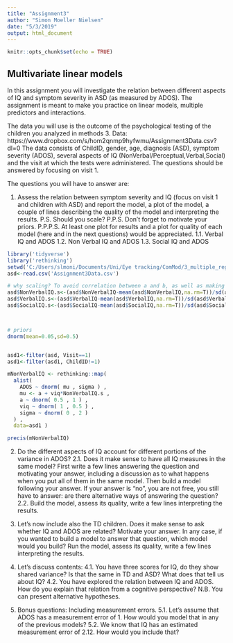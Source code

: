 ```yaml
---
title: "Assignment3"
author: "Simon Moeller Nielsen"
date: "5/3/2019"
output: html_document
---
```


```r
knitr::opts_chunk$set(echo = TRUE)
```

## Multivariate linear models

In this assignment you will investigate the relation between different aspects of IQ and symptom severity in ASD (as measured by ADOS). The assignment is meant to make you practice on linear models, multiple predictors and interactions.

The data you will use is the outcome of the psychological testing of the children you analyzed in methods 3.
Data: https://www.dropbox.com/s/hom2qnmp9hyfwmu/Assignment3Data.csv?dl=0
The data consists of ChildID, gender, age, diagnosis (ASD), symptom severity (ADOS), several aspects of IQ (NonVerbal/Perceptual,Verbal,Social) and the visit at which the tests were administered. The questions should be answered by focusing on visit 1.

The questions you will have to answer are:

1. Assess the relation between symptom severity and IQ (focus on visit 1 and children with ASD) and report the model, a plot of the model, a couple of lines describing the quality of the model and interpreting the results. P.S. Should you scale? P.P.S. Don't forget to motivate your priors. P.P.P.S. At least one plot for results and a plot for quality of each model (here and in the next questions) would be appreciated.
1.1. Verbal IQ and ADOS
1.2. Non Verbal IQ and ADOS
1.3. Social IQ and ADOS
```r
library('tidyverse')
library('rethinking')
setwd('C:/Users/slmoni/Documents/Uni/Eye tracking/ComMod/3_multiple_reg_and_causal_inferences')
asd<-read.csv('Assignment3Data.csv')

# why scaling? To avoid correlation between a and b, as well as making comperision
asd$NonVerbalIQ.s<-(asd$NonVerbalIQ-mean(asd$NonVerbalIQ,na.rm=T))/sd(asd$NonVerbalIQ,na.rm=T)
asd$VerbalIQ.s<-(asd$VerbalIQ-mean(asd$VerbalIQ,na.rm=T))/sd(asd$VerbalIQ,na.rm=T)
asd$SocialIQ.s<-(asd$SocialIQ-mean(asd$SocialIQ,na.rm=T))/sd(asd$SocialIQ,na.rm=T)



# priors
dnorm(mean=0.05,sd=0.5)


asd1<-filter(asd, Visit==1)
asd1<-filter(asd1, ChildID!=1)

mNonVerbalIQ <- rethinking::map(
  alist(
    ADOS ~ dnorm( mu , sigma ) ,
    mu <- a + viq*NonVerbalIQ.s ,
    a ~ dnorm( 0.5 , 1 ) ,
    viq ~ dnorm( 1 , 0.5 ) ,
    sigma ~ dnorm( 0 , 2 )
  ) ,
  data=asd1 )

precis(mNonVerbalIQ)
```

2. Do the different aspects of IQ account for different portions of the variance in ADOS? 
2.1. Does it make sense to have all IQ measures in the same model? First write a few lines answering the question and motivating your answer, including a discussion as to what happens when you put all of them in the same model. Then build a model following your answer. If your answer is "no", you are not free, you still have to answer: are there alternative ways of answering the question?
2.2. Build the model, assess its quality, write a few lines interpreting the results.

3. Let's now include also the TD children. Does it make sense to ask whether IQ and ADOS are related? Motivate your answer. In any case, if you wanted to build a model to answer that question, which model would you build? Run the model, assess its quality, write a few lines interpreting the results.

4. Let's discuss contents:
4.1. You have three scores for IQ, do they show shared variance? Is that the same in TD and ASD? What does that tell us about IQ?
4.2. You have explored the relation between IQ and ADOS. How do you explain that relation from a cognitive perspective? N.B. You can present alternative hypotheses.

5. Bonus questions: Including measurement errors. 
5.1. Let's assume that ADOS has a measurement error of 1. How would you model that in any of the previous models? 
5.2. We know that IQ has an estimated measurement error of 2.12. How would you include that? 


